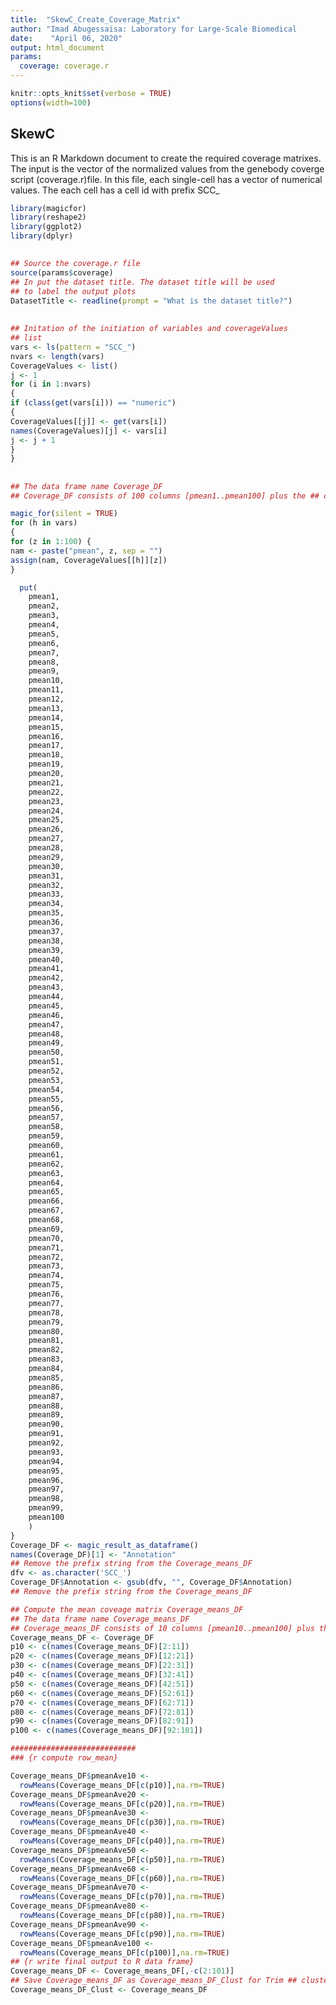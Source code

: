 ```yaml
---
title:  "SkewC_Create_Coverage_Matrix"
author: "Imad Abugessaisa: Laboratory for Large-Scale Biomedical           Data Technology - RIKEN-IMS"
date:    "April 06, 2020"
output: html_document
params:
  coverage: coverage.r
---
```


```r
knitr::opts_knit$set(verbose = TRUE)
options(width=100)
```

## SkewC

This is an R Markdown document to create the required coverage matrixes. The input is the vector of the normalized values from the genebody coverge script (coverage.r)file. In this file, each single-cell has a vector of numerical values. The each cell has a cell id with prefix SCC_

```r
library(magicfor)
library(reshape2)
library(ggplot2)
library(dplyr)
```

##


```r
## Source the coverage.r file
source(params$coverage)
## In put the dataset title. The dataset title will be used
## to label the output plots
DatasetTitle <- readline(prompt = "What is the dataset title?")
```

##
```r
## Initation of the initiation of variables and coverageValues
## list
vars <- ls(pattern = "SCC_")
nvars <- length(vars)
CoverageValues <- list()
j <- 1
for (i in 1:nvars)
{
if (class(get(vars[i])) == "numeric")
{
CoverageValues[[j]] <- get(vars[i])
names(CoverageValues)[j] <- vars[i]
j <- j + 1
}
}
```
##
```r
## The data frame name Coverage_DF
## Coverage_DF consists of 100 columns [pmean1..pmean100] plus the ## cell ID column "Annotation"

magic_for(silent = TRUE)
for (h in vars)
{
for (z in 1:100) {
nam <- paste("pmean", z, sep = "")
assign(nam, CoverageValues[[h]][z])
}

  put(
    pmean1,
    pmean2,
    pmean3,
    pmean4,
    pmean5,
    pmean6,
    pmean7,
    pmean8,
    pmean9,
    pmean10,
    pmean11,
    pmean12,
    pmean13,
    pmean14,
    pmean15,
    pmean16,
    pmean17,
    pmean18,
    pmean19,
    pmean20,
    pmean21,
    pmean22,
    pmean23,
    pmean24,
    pmean25,
    pmean26,
    pmean27,
    pmean28,
    pmean29,
    pmean30,
    pmean31,
    pmean32,
    pmean33,
    pmean34,
    pmean35,
    pmean36,
    pmean37,
    pmean38,
    pmean39,
    pmean40,
    pmean41,
    pmean42,
    pmean43,
    pmean44,
    pmean45,
    pmean46,
    pmean47,
    pmean48,
    pmean49,
    pmean50,
    pmean51,
    pmean52,
    pmean53,
    pmean54,
    pmean55,
    pmean56,
    pmean57,
    pmean58,
    pmean59,
    pmean60,
    pmean61,
    pmean62,
    pmean63,
    pmean64,
    pmean65,
    pmean66,
    pmean67,
    pmean68,
    pmean69,
    pmean70,
    pmean71,
    pmean72,
    pmean73,
    pmean74,
    pmean75,
    pmean76,
    pmean77,
    pmean78,
    pmean79,
    pmean80,
    pmean81,
    pmean82,
    pmean83,
    pmean84,
    pmean85,
    pmean86,
    pmean87,
    pmean88,
    pmean89,
    pmean90,
    pmean91,
    pmean92,
    pmean93,
    pmean94,
    pmean95,
    pmean96,
    pmean97,
    pmean98,
    pmean99,
    pmean100
    )
}
Coverage_DF <- magic_result_as_dataframe()
names(Coverage_DF)[1] <- "Annotation"
## Remove the prefix string from the Coverage_means_DF
dfv <- as.character('SCC_')
Coverage_DF$Annotation <- gsub(dfv, "", Coverage_DF$Annotation)
## Remove the prefix string from the Coverage_means_DF


```

```r
## Compute the mean coveage matrix Coverage_means_DF
## The data frame name Coverage_means_DF
## Coverage_means_DF consists of 10 columns [pmean10..pmean100] plus the ## cell ID column "Annotation"
Coverage_means_DF <- Coverage_DF
p10 <- c(names(Coverage_means_DF)[2:11])
p20 <- c(names(Coverage_means_DF)[12:21])
p30 <- c(names(Coverage_means_DF)[22:31])
p40 <- c(names(Coverage_means_DF)[32:41])
p50 <- c(names(Coverage_means_DF)[42:51])
p60 <- c(names(Coverage_means_DF)[52:61])
p70 <- c(names(Coverage_means_DF)[62:71])
p80 <- c(names(Coverage_means_DF)[72:81])
p90 <- c(names(Coverage_means_DF)[82:91])
p100 <- c(names(Coverage_means_DF)[92:101])

############################
### {r compute row_mean}

Coverage_means_DF$pmeanAve10 <-
  rowMeans(Coverage_means_DF[c(p10)],na.rm=TRUE)
Coverage_means_DF$pmeanAve20 <-
  rowMeans(Coverage_means_DF[c(p20)],na.rm=TRUE)
Coverage_means_DF$pmeanAve30 <-
  rowMeans(Coverage_means_DF[c(p30)],na.rm=TRUE)
Coverage_means_DF$pmeanAve40 <-
  rowMeans(Coverage_means_DF[c(p40)],na.rm=TRUE)
Coverage_means_DF$pmeanAve50 <-
  rowMeans(Coverage_means_DF[c(p50)],na.rm=TRUE)
Coverage_means_DF$pmeanAve60 <-
  rowMeans(Coverage_means_DF[c(p60)],na.rm=TRUE)
Coverage_means_DF$pmeanAve70 <-
  rowMeans(Coverage_means_DF[c(p70)],na.rm=TRUE)
Coverage_means_DF$pmeanAve80 <-
  rowMeans(Coverage_means_DF[c(p80)],na.rm=TRUE)
Coverage_means_DF$pmeanAve90 <-
  rowMeans(Coverage_means_DF[c(p90)],na.rm=TRUE)
Coverage_means_DF$pmeanAve100 <-
  rowMeans(Coverage_means_DF[c(p100)],na.rm=TRUE)
## {r write final output to R data frame}
Coverage_means_DF <- Coverage_means_DF[,-c(2:101)]
## Save Coverage_means_DF as Coverage_means_DF_Clust for Trim ## clustering use
Coverage_means_DF_Clust <- Coverage_means_DF
```
